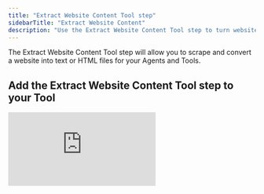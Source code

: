 ```yaml
---
title: "Extract Website Content Tool step"
sidebarTitle: "Extract Website Content"
description: "Use the Extract Website Content Tool step to turn websites into text and HTML for your Agents and Tools"
---
```


The Extract Website Content Tool step will allow you to scrape and convert a website into text or HTML files for your Agents and Tools. 

## Add the Extract Website Content Tool step to your Tool

<div style={{ width:"100%",position:"relative",paddingTop:"56.25%" }}>
<iframe src="https://app.supademo.com/embed/cmbq55ecgb7cgsn1rkh2mq039" frameBorder="0" title="Add the Firecrawl Tool step to your Tool" allow="clipboard-write" webkitallowfullscreen="true" mozallowfullscreen="true" allowfullscreen style={{ position:"absolute",top:0,left:0,width:"100%",height:"100%",border:"3px solid #5E43CE",borderRadius:"10px" }} />

</div>

You can add the Firecrawl Tool step to your Tool by:

1. Creating a new Tool, then searching for the 'Extract Website Content' Tool step
2. Click 'Expand' to see the full Tool step
3. Enter the URL of the website you want to scrape and extract content from in 'Website URL'
4. Under 'Method', select 'Text' or 'HTML' based on what format you want to have your website content be extracted as
5. Click 'Run step' to test out your Tool step with your inputs!

## Advanced Settings

### Model
You can choose between two models to use for this Tool step:
- Apify
- Browserless

The following Advanced Settings will then vary based on which Model you choose.

### Apify Advanced Settings

#### Scrape Type

You can select between two scrape types:
- Simple HTML (cheaper)
- Full Web Page (expensive)

#### Use proxies

You can use proxies to scrape the website - this is more expensive.

#### Max depth

The maximum number of links starting from the start URL that the crawler will recursively follow. The start URLs have a depth of 0. Capped at 10. 

#### Max pages

The maximum number of pages to crawl. Capped at 100. 

### Browserless Advanced Settings

These Advanced Settings can only be used if you select 'Text' as your 'Method' in the Tool step. 

#### Element selector
You can specify which element from the HTML components to scrape. By default, it is set to `body`. Note that using '+ New item', you can specify a list of elements to be scrapped.

#### Extra headers
If you need to provide special information to be able to scrape a website, provide the data as a JSON object. The below object shows an example where an authentication token called `auth-token` and a `user-id` are required.

```
{
    "auth-token":"AUTHENTICATION-TOKEN",
    "user-id":"USER-ID"
}
```

## Common errors

<AccordionGroup>
  <Accordion title="Over max depth">
    The error message below indicates that the 'Max depth' value has been set to under 0 or over 10. 

    ```
    Studio transformation browserless_scrape input validation error: must be <= 10 {"comparison":"<=","limit":10} /model/max_depth
    ```
  </Accordion>
  <Accordion title="Over max pages">
    The error message below indicates that the 'Max pages' value has been set to over 100.

    ```
    Studio transformation browserless_scrape input validation error: must be <= 100 {"comparison":"<=","limit":100} /model/max_pages

    ```
  </Accordion>
</AccordionGroup>